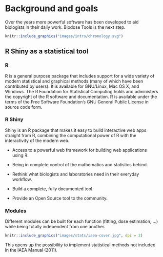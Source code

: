 # Background and goals {-}

Over the years more powerful software has been developed to aid biologists in their daily work. Biodose Tools is the next step.

```r
knitr::include_graphics("images/intro/chronology.svg")
```

## R Shiny as a statistical tool {-}

### R {-}

R is a general purpose package that includes support for a wide variety of modern
statistical and graphical methods (many of which have been contributed by users). It is available for GNU/Linux, Mac OS X, and Windows. The R Foundation for Statistical Computing holds and administers the copyright of the R software and documentation. R is available under the terms of the Free Software Foundation’s GNU General Public License in source code form.

### R Shiny {-}

Shiny is an R package that makes it easy to build interactive web apps straight from R, combining the computational power of R with the interactivity of the modern web.

- Access to a powerful web framework for building web applications using R.
- Being in complete control of the mathematics and statistics behind.

- Rethink what biologists and laboratories need in their everyday workflow.
- Build a complete, fully documented tool.
- Provide an Open Source tool to the community.

### Modules {-}

Different modules can be built for each function (fitting, dose estimation, …) while being totally independent from one another.

```r
knitr::include_graphics("images/stats/iaea-cover.jpg", dpi = 2)
```

This opens up the possibility to implement statistical methods not included in the IAEA Manual (2011).

